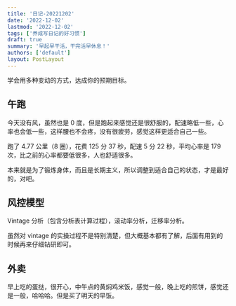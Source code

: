 ```yaml
---
title: '日记-20221202'
date: '2022-12-02'
lastmod: '2022-12-02'
tags: ['养成写日记的好习惯']
draft: true
summary: '早起早干活，干完活早休息！'
authors: ['default']
layout: PostLayout
---
```


学会用多种变动的方式，达成你的预期目标。

## 午跑

今天没有风，虽然也是 0 度，但是跑起来感觉还是很舒服的，配速略低一些，心率也会低一些，这样腰也不会疼，没有很疲劳，感觉这样更适合自己一些。

跑了 4.77 公里（8 圈），花费 125 分 37 秒，配速 5 分 22 秒，平均心率是 179 次，比之前的心率都要低很多，人也舒适很多。

本来就是为了锻炼身体，而且是长期主义，所以调整到适合自己的状态，才是最好的，对吧。

## 风控模型

Vintage 分析（包含分析表计算过程），滚动率分析，迁移率分析。

虽然对 vintage 的实操过程不是特别清楚，但大概基本都有了解，后面有用到的时候再来仔细钻研即可。

## 外卖

早上吃的蛋挞，很开心，中午点的黄焖鸡米饭，感觉一般，晚上吃的煎饼，感觉还是一般，哈哈哈。但是买了明天的早饭。

